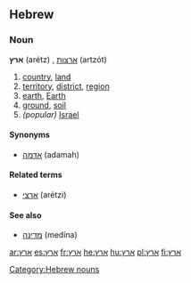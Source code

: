 ==Hebrew==

===Noun===
'''ארץ''' (arétz) {{f}}, [[ארצות]] (artzót) {{p}}

# [[country]], [[land]]
# [[territory]], [[district]], [[region]]
# [[earth]], [[Earth]]
# [[ground]], [[soil]]
#''(popular)'' [[Israel]]

====Synonyms====
*[[אדמה]] (adamah) {{f}}

====Related terms====
*[[ארצי]] (arétzi)

====See also====
*[[מדינה]] (medína) {{f}}

[[Category:Hebrew nouns]]

[[ar:ארץ]]
[[es:ארץ]]
[[fr:ארץ]]
[[he:ארץ]]
[[hu:ארץ]]
[[pl:ארץ]]
[[fi:ארץ]]